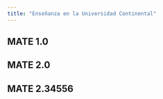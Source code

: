 ```yaml
---
title: "Enseñanza en la Universidad Continental"
---
```


## MATE 1.0

## MATE 2.0

## MATE 2.34556



